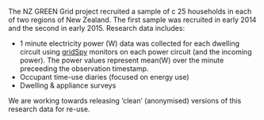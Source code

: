 The NZ GREEN Grid project recruited a sample of c 25 households in each of two regions of New Zealand. The first sample was recruited in early 2014 and the second in early 2015. Research data includes:

 * 1 minute electricity power (W) data was collected for each dwelling circuit using [gridSpy](https://gridspy.com/) monitors on each power circuit (and the incoming power). The power values represent mean(W) over the minute preceeding the observation timestamp.
 * Occupant time-use diaries (focused on energy use)
 * Dwelling & appliance surveys
 
We are working towards releasing 'clean' (anonymised) versions of this research data for re-use.